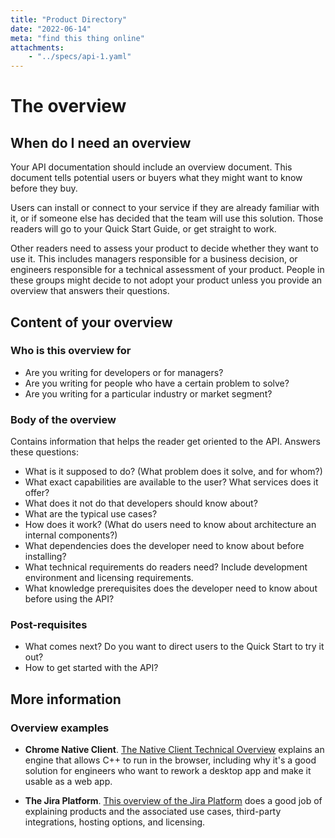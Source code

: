 ```yaml
---
title: "Product Directory"
date: "2022-06-14"
meta: "find this thing online"
attachments:
    - "../specs/api-1.yaml"
---
```


# The overview

## When do I need an overview

Your API documentation should include an overview document. This document tells potential users or buyers what they might want to know before they buy.

Users can install or connect to your service if they are already familiar with it, or if someone else has decided that the team will use this solution. Those readers will go to your Quick Start Guide, or get straight to work.

Other readers need to assess your product to decide whether they want to use it. This includes managers responsible for a business decision, or engineers responsible for a technical assessment of your product. People in these groups might decide to not adopt your product unless you provide an overview that answers their questions.

## Content of your overview

### Who is this overview for

* Are you writing for developers or for managers?
* Are you writing for people who have a certain problem to solve?
* Are you writing for a particular industry or market segment?

### Body of the overview

Contains information that helps the reader get oriented to the API. Answers these questions:

* What is it supposed to do? (What problem does it solve, and for whom?)
* What exact capabilities are available to the user? What services does it offer?
* What does it not do that developers should know about?
* What are the typical use cases?
* How does it work? (What do users need to know about architecture an internal components?)
* What dependencies does the developer need to know about before installing?
* What technical requirements do readers need? Include development environment and licensing requirements.
* What knowledge prerequisites does the developer need to know about before using the API?

### Post-requisites

* What comes next? Do you want to direct users to the Quick Start to try it out?
* How to get started with the API?

## More information

### Overview examples

* **Chrome Native Client**. [The Native Client Technical Overview](https://developer.chrome.com/native-client/overview) explains an engine that allows C++ to run in the browser, including why it's a good solution for engineers who want to rework a desktop app and make it usable as a web app.

* **The Jira Platform**. [This overview of the Jira Platform](https://www.atlassian.com/software/jira/guides/getting-started/overview#about-the-jira-platform) does a good job of explaining products and the associated use cases, third-party integrations, hosting options, and licensing.